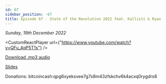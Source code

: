```yaml
---
id: 67
sidebar_position: -67
title: Episode 67 - State of the Revolution 2022 feat. Kallisti & Ryan Giffin
---
```



_Sunday, 19th December 2022_

<CustomReactPlayer
  url={"https://www.youtube.com/watch?v=QFu_4qP5T1s"} />

[Download .mp3 audio](https://drive.google.com/file/d/1sX4FMxG_sGDiOTn697enP53WPRksXrCf/view?usp=sharing)

[Slides](https://docs.google.com/presentation/d/1Ua-oSpfpo5wc_bqhBw1QX689sDeoIgoq/edit?usp=sharing&ouid=100290143879929950045&rtpof=true&sd=true)

Donations: bitcoincash:qpg6xyeksvee7g7s8m43zfskchv6k4acxq0rygdrs8
